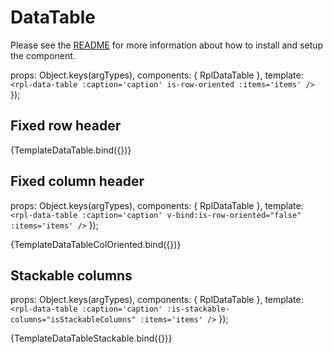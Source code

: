 
<Meta title="Molecules/DataTable" />

# DataTable
Please see the [README](https://github.com/dpc-sdp/ripple/blob/master/packages/components/Molecules/DataTable/README.md) for more information about how to install and setup the component.

  props: Object.keys(argTypes),
  components: { RplDataTable },
  template: `
    <rpl-data-table
      :caption='caption'
      is-row-oriented
      :items='items'
    />
  `
});

## Fixed row header

<Canvas>
  <Story
    name="FixedRowHeader"
    args={{
      caption: 'When viewed on mobile, each column will be assigned to its corresponding header which is in first row.',
      items: [
        ['Fruit', 'Vegetable', 'Elements'],
        ['Apple', 'Potato', 'Zinc'],
        ['Orange', 'Broccoli', 'Copper'],
        ['Banana', 'Pumpkin', 'Iron']
      ]
    }}
  >
    {TemplateDataTable.bind({})}
  </Story>
</Canvas>

## Fixed column header

  props: Object.keys(argTypes),
  components: { RplDataTable },
  template: `
    <rpl-data-table
      :caption='caption'
      v-bind:is-row-oriented="false"
      :items='items'
    />
  `
});

<Canvas>
  <Story
    name="FixedColumnHeader"
    args={{
      caption: 'When viewed on mobile, first columns will be the fixed title for the following row columns.',
      items: [
        ['Fruit', 'Apple', 'Orange', 'Banana'],
        ['Vegetable', 'Potato', 'Broccoli', 'Pumpkin'],
        ['Elements', 'Zinc', 'Copper', 'Iron'],
      ]
    }}
  >
    {TemplateDataTableColOriented.bind({})}
  </Story>
</Canvas>

## Stackable columns

  props: Object.keys(argTypes),
  components: { RplDataTable },
  template: `
    <rpl-data-table
      :caption='caption'
      :is-stackable-columns="isStackableColumns"
      :items='items'
    />
  `
});

<Canvas>
  <Story
    name="StackableColumns"
    args={{
      caption: 'On mobile layout, each columns will be stack up together as one set.',
      isStackableColumns: true,
      items: [
        ['Fruit', 'Vegetable', 'Elements'],
        ['Apple', 'Potato', 'Zinc'],
        ['Orange', 'Broccoli', 'Copper'],
        ['Banana', 'Pumpkin', 'Iron']
      ]
    }}
  >
    {TemplateDataTableStackable.bind({})}
  </Story>
</Canvas>

<ArgsTable of={RplDataTable} />

